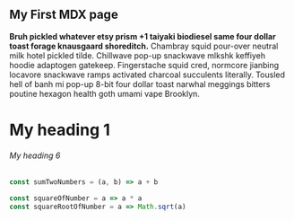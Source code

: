 ## My First MDX page

**Bruh pickled whatever etsy prism +1 taiyaki biodiesel same four dollar toast forage knausgaard
shoreditch.** Chambray squid pour-over neutral milk hotel pickled tilde. Chillwave pop-up snackwave mlkshk
keffiyeh hoodie adaptogen gatekeep. Fingerstache squid cred, normcore jianbing locavore snackwave ramps
activated charcoal succulents literally. Tousled hell of banh mi pop-up 8-bit four dollar toast narwhal meggings
bitters poutine hexagon health goth umami vape Brooklyn.

# My heading 1

###### My heading 6

```js
const sumTwoNumbers = (a, b) => a + b

const squareOfNumber = a => a * a
const squareRootOfNumber = a => Math.sqrt(a)
```
